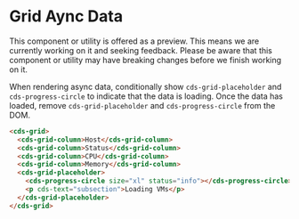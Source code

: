 
<Meta title="Data Grid (Preview)/Async Data" />

# Grid Aync Data

<cds-alert-group status="warning" cds-layout="m-b:lg">
  <cds-alert>
    This component or utility is offered as a preview. This means we are currently working on it and seeking feedback.
    Please be aware that this component or utility may have breaking changes before we finish working on it.
  </cds-alert>
</cds-alert-group>

When rendering async data, conditionally show `cds-grid-placeholder` and `cds-progress-circle` to indicate that the data is loading.
Once the data has loaded, remove `cds-grid-placeholder` and `cds-progress-circle` from the DOM.

```html
<cds-grid>
  <cds-grid-column>Host</cds-grid-column>
  <cds-grid-column>Status</cds-grid-column>
  <cds-grid-column>CPU</cds-grid-column>
  <cds-grid-column>Memory</cds-grid-column>
  <cds-grid-placeholder>
    <cds-progress-circle size="xl" status="info"></cds-progress-circle>
    <p cds-text="subsection">Loading VMs</p>
  </cds-grid-placeholder>
</cds-grid>
```

<Story id="stories-grid--async-data" />
